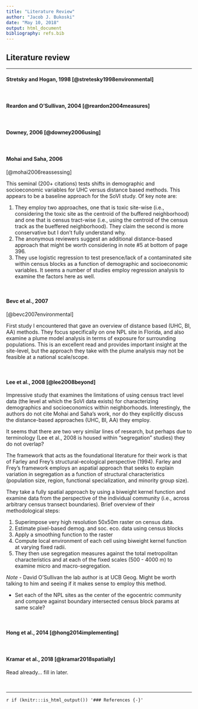 ```yaml
---
title: "Literature Review"
author: "Jacob J. Bukoski"
date: "May 10, 2018"
output: html_document
bibliography: refs.bib
---
```


## Literature review

---

#### Stretsky and Hogan, 1998 [@stretesky1998environmental]

</br>

#### Reardon and O'Sullivan, 2004 [@reardon2004measures]

</br>

#### Downey, 2006 [@downey2006using]

</br>

#### Mohai and Saha, 2006

[@mohai2006reassessing]

This seminal (200+ citations) tests shifts in demographic and socioeconomic variables for UHC versus distance based methods. This appears to be a baseline approach for the SoVI study. Of key note are:

  1. They employ two approaches, one that is toxic site-wise (i.e., considering the toxic site as the centroid of the buffered neighborhood) and one that is census tract-wise (i.e., using the centroid of the census track as the bueffered neighborhood). They claim the second is more conservative but I don't fully understand why.
  2. The anonymous reviewers suggest an additional distance-based approach that might be worth considering in note #5 at bottom of page 396.
  3. They use logistic regression to test presence/lack of a contaminated site within census blocks as a function of demographic and socioeconomic variables. It seems a number of studies employ regression analysis to examine the factors here as well.

</br>
  
#### Bevc et al., 2007 

[@bevc2007environmental]

First study I encountered that gave an overview of distance based (UHC, BI, AA) methods. They focus specifically on one NPL site in Florida, and also examine a plume model analysis in terms of exposure for surrounding populations. This is an excellent read and provides important insight at the site-level, but the approach they take with the plume analysis may not be feasible at a national scale/scope.

</br>

#### Lee et al., 2008 [@lee2008beyond]

Impressive study that examines the limitations of using census tract level data (the level at which the SoVI data exists) for characterizing demographics and socioeconomics within neighborhoods. Interestingly, the authors do not cite Mohai and Saha's work, nor do they explicitly discuss the distance-based approaches (UHC, BI, AA) they employ.

It seems that there are two very similar lines of research, but perhaps due to terminology (Lee et al., 2008 is housed within "segregation" studies) they do not overlap?

The framework that acts as the foundational literature for their work is that of Farley and Frey's structural-ecological perspective (1994). Farley and Frey's framework employs an aspatial approach that seeks to explain variation in segregation as a function of structural characteristics (population size, region, functional specialization, and minority group size).

They take a fully spatial approach by using a biweight kernel function and examine data from the perspective of the individual community (i.e., across arbitrary census transect boundaries). Brief overview of their methodological steps:

  1. Superimpose very high resolution 50x50m raster on census data.
  2. Estimate pixel-based demog. and soc. eco. data using census blocks
  3. Apply a smoothing function to the raster
  4. Compute local environment of each cell using biweight kernel function at varying fixed radii.
  5. They then use segregation measures against the total metropolitan characteristics and at each of the fixed scales (500 - 4000 m) to examine micro and macro-segregation.
  
*Note* - David O'Sullivan the lab author is at UCB Geog. Might be worth talking to him and seeing if it makes sense to employ this method.

  * Set each of the NPL sites as the center of the egocentric community and compare against boundary intersected census block params at same scale?

</br>

#### Hong et al., 2014 [@hong2014implementing]

</br>

#### Kramar et al., 2018 [@kramar2018spatially]

Read already... fill in later.

</br>

---

`r if (knitr:::is_html_output()) '### References {-}'`
